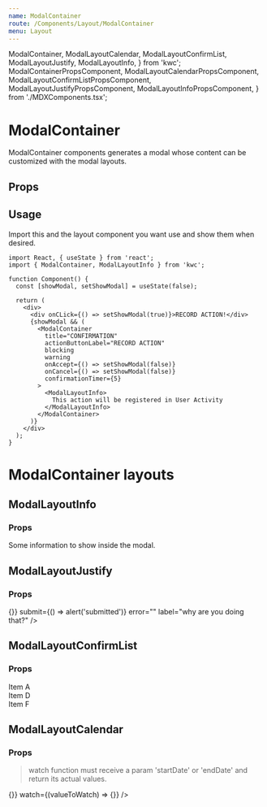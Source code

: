 ```yaml
---
name: ModalContainer
route: /Components/Layout/ModalContainer
menu: Layout
---
```


  ModalContainer,
  ModalLayoutCalendar,
  ModalLayoutConfirmList,
  ModalLayoutJustify,
  ModalLayoutInfo,
} from 'kwc';
  ModalContainerPropsComponent,
  ModalLayoutCalendarPropsComponent,
  ModalLayoutConfirmListPropsComponent,
  ModalLayoutJustifyPropsComponent,
  ModalLayoutInfoPropsComponent,
} from './MDXComponents.tsx';

# ModalContainer

ModalContainer components generates a modal whose content can be customized with the modal layouts.

## Props

<Props of={ModalContainerPropsComponent} />

## Usage

Import this and the layout component you want use and show them when desired.

```tsx
import React, { useState } from 'react';
import { ModalContainer, ModalLayoutInfo } from 'kwc';

function Component() {
  const [showModal, setShowModal] = useState(false);

  return (
    <div>
      <div onCLick={() => setShowModal(true)}>RECORD ACTION!</div>
      {showModal && (
        <ModalContainer
          title="CONFIRMATION"
          actionButtonLabel="RECORD ACTION"
          blocking
          warning
          onAccept={() => setShowModal(false)}
          onCancel={() => setShowModal(false)}
          confirmationTimer={5}
        >
          <ModalLayoutInfo>
            This action will be registered in User Activity
          </ModalLayoutInfo>
        </ModalContainer>
      )}
    </div>
  );
}
```

# ModalContainer layouts

## ModalLayoutInfo

### Props

<Props of={ModalLayoutInfoPropsComponent} />

<Playground>
  <ModalLayoutInfo>Some information to show inside the modal.</ModalLayoutInfo>
</Playground>

## ModalLayoutJustify

### Props

<Props of={ModalLayoutJustifyPropsComponent} />

<Playground>
  <div style={{ width: '360px' }}>
    <ModalLayoutJustify
      onUpdate={() => {}}
      submit={() => alert('submitted')}
      error=""
      label="why are you doing that?"
    />
  </div>
</Playground>

## ModalLayoutConfirmList

### Props

<Props of={ModalLayoutConfirmListPropsComponent} />

<Playground>
  <ModalLayoutConfirmList
    message="Selected items"
    confirmMessage="Are you sure you want to perform the action?"
  >
    <div>Item A</div>
    <div>Item D</div>
    <div>Item F</div>
  </ModalLayoutConfirmList>
</Playground>

## ModalLayoutCalendar

### Props

<Props of={ModalLayoutCalendarPropsComponent} />

> watch function must receive a param 'startDate' or 'endDate' and return its actual values.

<Playground>
  <div style={{ width: '100%', height: '600px' }}>
    <ModalLayoutCalendar setValue={() => {}} watch={(valueToWatch) => {}} />
  </div>
</Playground>
